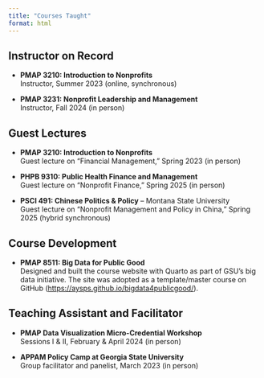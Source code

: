 ```yaml
---
title: "Courses Taught"
format: html
---
```


## Instructor on Record
- **PMAP 3210: Introduction to Nonprofits**  
  Instructor, Summer 2023 (online, synchronous)

- **PMAP 3231: Nonprofit Leadership and Management**  
  Instructor, Fall 2024 (in person)

## Guest Lectures
- **PMAP 3210: Introduction to Nonprofits**  
  Guest lecture on “Financial Management,” Spring 2023 (in person)

- **PHPB 9310: Public Health Finance and Management**  
  Guest lecture on “Nonprofit Finance,” Spring 2025 (in person)

- **PSCI 491: Chinese Politics & Policy** – Montana State University  
  Guest lecture on “Nonprofit Management and Policy in China,” Spring 2025 (hybrid synchronous)

## Course Development
- **PMAP 8511: Big Data for Public Good**  
  Designed and built the course website with Quarto as part of GSU’s big data initiative. The site was adopted as a template/master course on GitHub (<https://aysps.github.io/bigdata4publicgood/>).

## Teaching Assistant and Facilitator
- **PMAP Data Visualization Micro-Credential Workshop**  
  Sessions I & II, February & April 2024 (in person)

- **APPAM Policy Camp at Georgia State University**  
  Group facilitator and panelist, March 2023 (in person)
